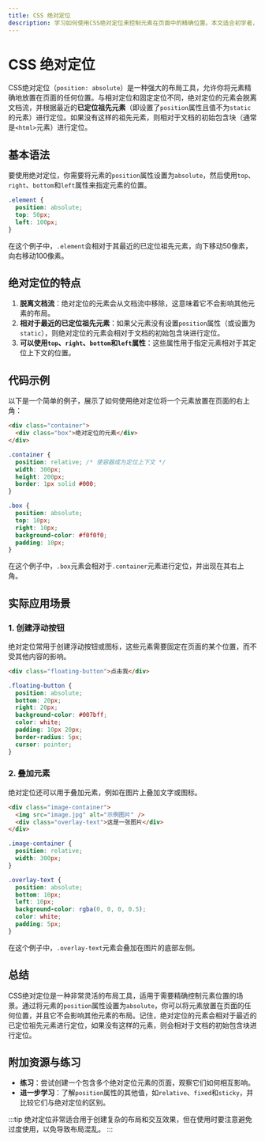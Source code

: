 ```yaml
---
title: CSS 绝对定位
description: 学习如何使用CSS绝对定位来控制元素在页面中的精确位置。本文适合初学者，包含代码示例、实际案例和总结。
---
```


# CSS 绝对定位

CSS绝对定位（`position: absolute`）是一种强大的布局工具，允许你将元素精确地放置在页面的任何位置。与相对定位和固定定位不同，绝对定位的元素会脱离文档流，并根据最近的**已定位祖先元素**（即设置了`position`属性且值不为`static`的元素）进行定位。如果没有这样的祖先元素，则相对于文档的初始包含块（通常是`<html>`元素）进行定位。

## 基本语法

要使用绝对定位，你需要将元素的`position`属性设置为`absolute`，然后使用`top`、`right`、`bottom`和`left`属性来指定元素的位置。

```css
.element {
  position: absolute;
  top: 50px;
  left: 100px;
}
```

在这个例子中，`.element`会相对于其最近的已定位祖先元素，向下移动50像素，向右移动100像素。

## 绝对定位的特点

1. **脱离文档流**：绝对定位的元素会从文档流中移除，这意味着它不会影响其他元素的布局。
2. **相对于最近的已定位祖先元素**：如果父元素没有设置`position`属性（或设置为`static`），则绝对定位的元素会相对于文档的初始包含块进行定位。
3. **可以使用`top`、`right`、`bottom`和`left`属性**：这些属性用于指定元素相对于其定位上下文的位置。

## 代码示例

以下是一个简单的例子，展示了如何使用绝对定位将一个元素放置在页面的右上角：

```html
<div class="container">
  <div class="box">绝对定位的元素</div>
</div>
```

```css
.container {
  position: relative; /* 使容器成为定位上下文 */
  width: 300px;
  height: 200px;
  border: 1px solid #000;
}

.box {
  position: absolute;
  top: 10px;
  right: 10px;
  background-color: #f0f0f0;
  padding: 10px;
}
```

在这个例子中，`.box`元素会相对于`.container`元素进行定位，并出现在其右上角。

## 实际应用场景

### 1. 创建浮动按钮

绝对定位常用于创建浮动按钮或图标，这些元素需要固定在页面的某个位置，而不受其他内容的影响。

```html
<div class="floating-button">点击我</div>
```

```css
.floating-button {
  position: absolute;
  bottom: 20px;
  right: 20px;
  background-color: #007bff;
  color: white;
  padding: 10px 20px;
  border-radius: 5px;
  cursor: pointer;
}
```

### 2. 叠加元素

绝对定位还可以用于叠加元素，例如在图片上叠加文字或图标。

```html
<div class="image-container">
  <img src="image.jpg" alt="示例图片" />
  <div class="overlay-text">这是一张图片</div>
</div>
```

```css
.image-container {
  position: relative;
  width: 300px;
}

.overlay-text {
  position: absolute;
  bottom: 10px;
  left: 10px;
  background-color: rgba(0, 0, 0, 0.5);
  color: white;
  padding: 5px;
}
```

在这个例子中，`.overlay-text`元素会叠加在图片的底部左侧。

## 总结

CSS绝对定位是一种非常灵活的布局工具，适用于需要精确控制元素位置的场景。通过将元素的`position`属性设置为`absolute`，你可以将元素放置在页面的任何位置，并且它不会影响其他元素的布局。记住，绝对定位的元素会相对于最近的已定位祖先元素进行定位，如果没有这样的元素，则会相对于文档的初始包含块进行定位。

## 附加资源与练习

- **练习**：尝试创建一个包含多个绝对定位元素的页面，观察它们如何相互影响。
- **进一步学习**：了解`position`属性的其他值，如`relative`、`fixed`和`sticky`，并比较它们与绝对定位的区别。

:::tip
绝对定位非常适合用于创建复杂的布局和交互效果，但在使用时要注意避免过度使用，以免导致布局混乱。
:::